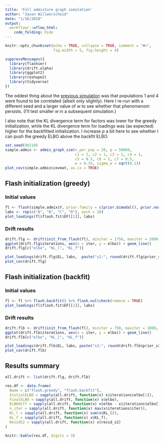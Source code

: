 ```yaml
---
title: 'Full admixture graph simulation'
author: "Jason Willwerscheid"
date: "1/16/2020"
output:
  workflowr::wflow_html:
    code_folding: hide
---
```


```r
knitr::opts_chunk$set(echo = TRUE, collapse = TRUE, comment = "#>",
                      fig.width = 5, fig.height = 4)
```

```r
suppressMessages({
  library(flashier)
  library(drift.alpha)
  library(ggplot2)
  library(reshape2)
  library(tidyverse)
})
```

The oddest thing about the [previous simulation](admix_sim_full.html) was that populations 1 and 4 were found to be correlated (albeit only slightly). Here I re-run with a different seed and a larger value of $w$ to see whether that phenomenom persists. (I'll test smaller $w$ in a subsequent simulation.)

I also note that the KL divergence term for factors was lower for the greedy initialization, while the KL divergence term for loadings was (as expected) higher for the backfitted initialization. I increase $p$ a bit here to see whether I can push the greedy ELBO above the backfit ELBO.

```r
set.seed(90210)
simple.admix <- admix_graph_sim(n_per_pop = 20, p = 50000, 
                                c1 = 1, c2 = 1, c3 = 1, c4 = 1,
                                c5 = 0.5, c6 = 1, c7 = 0.5,
                                w = 0.35, sigma_e = sqrt(0.1))
plot_cov(simple.admix$covmat, as.is = TRUE)
```

## Flash initialization (greedy)

### Initial values

```r
fl <- flash(simple.admix$Y, prior.family = c(prior.bimodal(), prior.normal()))
labs <- rep(c("A", "B", "C", "D"), each = 20)
plot_loadings(fl$flash.fit$EF[[1]], labs)
```

### Drift results

```r
drift.flg <- drift(init_from_flash(fl), miniter = 1750, maxiter = 2000, tol = 0.001, verbose = FALSE)
ggplot(drift.flg$iterations, aes(x = iter, y = elbo)) + geom_line()
drift.flg[c("elbo", "KL_l", "KL_f")]

plot_loadings(drift.flg$EL, labs,  paste("s2:", round(drift.flg$prior_s2, 2)))
plot_cov(drift.flg)
```

## Flash initialization (backfit)

### Initial values

```r
fl <- fl %>% flash.backfit() %>% flash.nullcheck(remove = TRUE)
plot_loadings(fl$flash.fit$EF[[1]], labs)
```

### Drift results

```r
drift.flb <- drift(init_from_flash(fl), miniter = 750, maxiter = 1000, tol = 0.001, verbose = FALSE)
ggplot(drift.flb$iterations, aes(x = iter, y = elbo)) + geom_line()
drift.flb[c("elbo", "KL_l", "KL_f")]

plot_loadings(drift.flb$EL, labs, paste("s2:", round(drift.flb$prior_s2, 2)))
plot_cov(drift.flb)
```

## Results summary

```r
all.drift <- list(drift.flg, drift.flb)

res.df <- data.frame(
  Name = c("flash.greedy", "flash.backfit"),
  InitialELBO = sapply(all.drift, function(x) x$iterations$elbo[1]),
  FinalELBO = sapply(all.drift, function(x) x$elbo),
  ELBOdiff = sapply(all.drift, function(x) x$elbo - x$iterations$elbo[1]),
  n_iter = sapply(all.drift, function(x) max(x$iterations$iter)),
  KL_l = sapply(all.drift, function(x) sum(x$KL_l)),
  KL_f = sapply(all.drift, function(x) x$KL_f),
  ResidS2 = sapply(all.drift, function(x) x$resid_s2)
)

knitr::kable(res.df, digits = 3)
```

